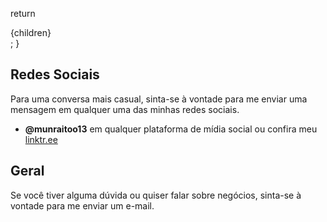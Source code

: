   return <div className="mdx-content">{children}</div>;
}

## Redes Sociais

Para uma conversa mais casual, sinta-se à vontade para me enviar uma mensagem em qualquer uma das minhas redes sociais.

- **@munraitoo13** em qualquer plataforma de mídia social ou confira meu [linktr.ee](https://linktr.ee/munraitoo13)

## Geral

Se você tiver alguma dúvida ou quiser falar sobre negócios, sinta-se à vontade para me enviar um e-mail.
